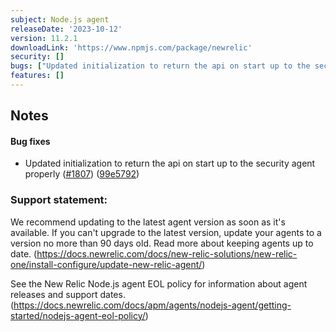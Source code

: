```yaml
---
subject: Node.js agent
releaseDate: '2023-10-12'
version: 11.2.1
downloadLink: 'https://www.npmjs.com/package/newrelic'
security: []
bugs: ["Updated initialization to return the api on start up to the security agent properly"]
features: []
---
```


## Notes

#### Bug fixes

* Updated initialization to return the api on start up to the security agent properly ([#1807](https://github.com/newrelic/node-newrelic/pull/1807)) ([99e5792](https://github.com/newrelic/node-newrelic/commit/99e5792024263a61751b73976ed707ed51815388))


### Support statement:

We recommend updating to the latest agent version as soon as it's available. If you can't upgrade to the latest version, update your agents to a version no more than 90 days old. Read more about keeping agents up to date. (https://docs.newrelic.com/docs/new-relic-solutions/new-relic-one/install-configure/update-new-relic-agent/)

See the New Relic Node.js agent EOL policy for information about agent releases and support dates. (https://docs.newrelic.com/docs/apm/agents/nodejs-agent/getting-started/nodejs-agent-eol-policy/)
